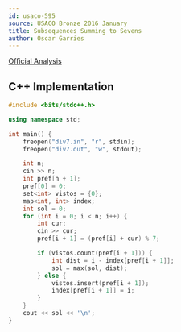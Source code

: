 ```yaml
---
id: usaco-595
source: USACO Bronze 2016 January
title: Subsequences Summing to Sevens
author: Óscar Garries
---
```


[Official Analysis](http://www.usaco.org/current/data/sol_div7_silver_jan16.html)

<LanguageSection>
<CPPSection>

## C++ Implementation

```cpp
#include <bits/stdc++.h>

using namespace std;

int main() {
	freopen("div7.in", "r", stdin);
	freopen("div7.out", "w", stdout);

	int n;
	cin >> n;
	int pref[n + 1];
	pref[0] = 0;
	set<int> vistos = {0};
	map<int, int> index;
	int sol = 0;
	for (int i = 0; i < n; i++) {
		int cur;
		cin >> cur;
		pref[i + 1] = (pref[i] + cur) % 7;

		if (vistos.count(pref[i + 1])) {
			int dist = i - index[pref[i + 1]];
			sol = max(sol, dist);
		} else {
			vistos.insert(pref[i + 1]);
			index[pref[i + 1]] = i;
		}
	}
	cout << sol << '\n';
}


```

</CPPSection>
</LanguageSection>
